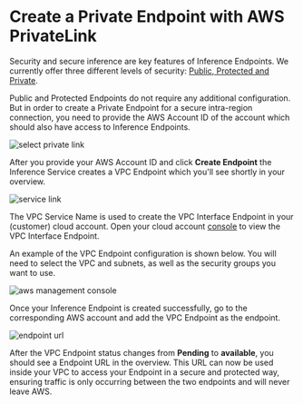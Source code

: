 # Create a Private Endpoint with AWS PrivateLink

Security and secure inference are key features of Inference Endpoints. We currently offer three different levels of security: [Public, Protected and Private](/docs/inference-endpoints/security).

Public and Protected Endpoints do not require any additional configuration. But in order to create a Private Endpoint for a secure intra-region connection, you need to provide the AWS Account ID of the account which should also have access to Inference Endpoints.

<img
  src="https://raw.githubusercontent.com/huggingface/hf-endpoints-documentation/main/assets/6_private_type.png"
  alt="select private link"
/>

After you provide your AWS Account ID and click **Create Endpoint** the Inference Service creates a VPC Endpoint which you'll see shortly in your overview.

<img
  src="https://raw.githubusercontent.com/huggingface/hf-endpoints-documentation/main/assets/6_service_name.png"
  alt="service link"
/>

The VPC Service Name is used to create the VPC Interface Endpoint in your (customer) cloud account. Open your cloud account [console](https://console.aws.amazon.com/vpc/home?#Endpoints) to view the VPC Interface Endpoint.

An example of the VPC Endpoint configuration is shown below. You will need to select the VPC and subnets, as well as the security groups you want to use.

<img
  src="https://raw.githubusercontent.com/huggingface/hf-endpoints-documentation/main/assets/6_aws.png"
  alt="aws management console"
/>

Once your Inference Endpoint is created successfully, go to the corresponding AWS account and add the VPC Endpoint as the endpoint.

<img
  src="https://raw.githubusercontent.com/huggingface/hf-endpoints-documentation/main/assets/6_private_with_url.png"
  alt="endpoint url"
/>

After the VPC Endpoint status changes from **Pending** to **available**, you should see a Endpoint URL in the overview. This URL can now be used inside your VPC to access your Endpoint in a secure and protected way, ensuring traffic is only occurring between the two endpoints and will never leave AWS.
